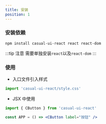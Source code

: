 ```yaml
---
title: 安装
position: 1
---
```


### 安装依赖

```shell
npm install casual-ui-react react react-dom
```

:::tip 注意
需要单独安装`react`以及`react-dom`
:::

### 使用

- 入口文件引入样式

```js
import 'casual-ui-react/style.css'
```

- JSX 中使用

```jsx
import { CButton } from 'casual-ui-react'

const APP = () => <CButton label="按钮" />
```
